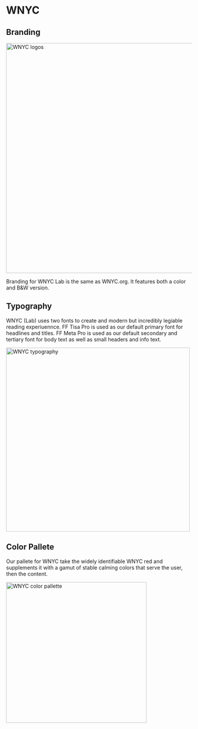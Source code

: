 
<Meta title="Foundations/Themes/WNYC"/>

# WNYC

## Branding
<img alt="WNYC logos" src="/images/Themes-WNYC-Branding.png" width="623" />

Branding for WNYC Lab is the same as WNYC.org. It features both a color and B&W version.


## Typography
WNYC (Lab) uses two fonts to create and modern but incredibly legiable reading experiuennce. FF Tisa Pro is used as our default primary font for headlines and titles. FF Meta Pro is used as our default secondary and tertiary font for body text as well as small headers and info text.

<img alt="WNYC typography" src="/images/Themes-Gothamist-Typography.png" width="498" />

## Color Pallete
Our pallete for WNYC take the widely identifiable WNYC red and supplements it with a gamut of stable calming colors that serve the user, then the content. 

<img alt="WNYC color pallette" src="/images/Themes-Gothamist-ColorPallette.png" width="381" />
